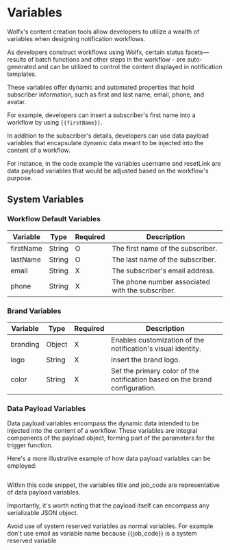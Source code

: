 # Variables

Wolfx's content creation tools allow developers to utilize a wealth of variables when designing notification workflows.

As developers construct workflows using Wolfx, certain status facets—results of batch functions and other steps in the workflow - are auto-generated and can be utilized to control the content displayed in notification templates.

These variables offer dynamic and automated properties that hold subscriber information, such as first and last name, email, phone, and avatar.

For example, developers can insert a subscriber's first name into a workflow by using `{{firstName}}`.

In addition to the subscriber's details, developers can use data payload variables that encapsulate dynamic data meant to be injected into the content of a workflow.

For instance, in the code example the variables username and resetLink are data payload variables that would be adjusted based on the workflow's purpose.

## System Variables

### Workflow Default Variables

| Variable  | Type   | Required | Description                                      |
|-----------|--------|----------|--------------------------------------------------|
| firstName | String | O        | The first name of the subscriber.                |
| lastName  | String | O        | The last name of the subscriber.                 |
| email     | String | X        | The subscriber's email address.                  |
| phone     | String | X        | The phone number associated with the subscriber. |

### Brand Variables

| Variable | Type   | Required | Description                                                                  |
|----------|--------|----------|------------------------------------------------------------------------------|
| branding | Object | X        | Enables customization of the notification's visual identity.                 |
| logo     | String | X        | Insert the brand logo.                                                       |
| color    | String | X        | 	Set the primary color of the notification based on the brand configuration. |

### Data Payload Variables

Data payload variables encompass the dynamic data intended to be injected into the content of a workflow.
These variables are integral components of the payload object, forming part of the parameters for the trigger function.

Here's a more illustrative example of how data payload variables can be employed:

```cURL

```

Within this code snippet, the variables title and job_code are representative of data payload variables.

Importantly, it's worth noting that the payload itself can encompass any serializable JSON object.

Avoid use of system reserved variables as normal variables. For example don't use email as variable name because {{job_code}} is a system reserved variable
